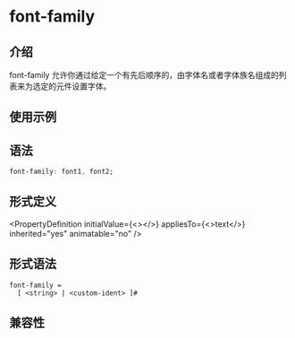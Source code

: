 # font-family

## 介绍

font-family 允许你通过给定一个有先后顺序的，由字体名或者字体族名组成的列表来为选定的元件设置字体。

## 使用示例


<Go
  example="css-api"
  defaultFile="src/font-family/App.tsx"
  img="https://lf-lynx.tiktok-cdns.com/obj/lynx-artifacts-oss-sg/lynx-website/assets/doc/css/font-family.jpg"
  entry="src/font-family"
  defaultEntryFile="dist/font-family.lynx.bundle"
/>

## 语法

```css
font-family: font1, font2;
```

## 形式定义


<PropertyDefinition
  initialValue={<></>}
  appliesTo={<>text</>}
  inherited="yes"
  animatable="no"
/>

## 形式语法

```
font-family =
  [ <string> | <custom-ident> ]#
```

## 兼容性


<LegacyCompatTable metadata="css/properties/font-family" />
